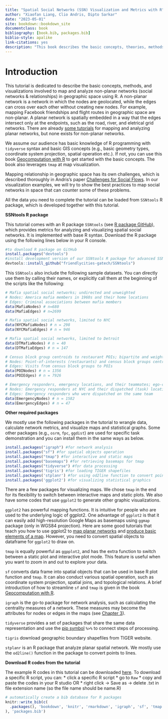 ```yaml
--- 
title: "Spatial Social Networks (SSN) Visualization and Metrics with R"
author: "Xiaofan Liang, Clio Andris, Dipto Sarkar"
date: "2023-05-01"
site: bookdown::bookdown_site
documentclass: book
bibliography: [book.bib, packages.bib]
biblio-style: apalike
link-citations: yes
description: "This book describes the basic concepts, theories, methods, and visualizations involved to map and analyze spatial networks in R."
---
```


# Introduction 

This tutorial is dedicated to describe the basic concepts, methods, and visualizations involved to map and analyze non-planar networks (social networks & relationships) in geographic space using R. A non-planar network is a network in which the nodes are geolocated, while the edges can cross over each other without creating new nodes. For example, mapping Facebook friendships and flight routes in geographic space are non-planar. A planar network is spatially embedded in a way that the edges intersect only at the endpoints, such as the road, river, and eletrical grid networks. There are already [some tutorials](https://www.r-spatial.org/r/2019/09/26/spatial-networks.html) for mapping and analyzing planar networks, but none exists for non-planar networks. 

We assume our audience has basic knowledge of R programming with `tidyverse` syntax and basic GIS concepts (e.g., basic geometry types, coordinate system projection, spatial operation etc.). If not, you can use this book [Geocomputation with R](https://geocompr.robinlovelace.net/spatial-operations.html) to get started with the basic concepts. The book also leverages `tmap` at map visualization. 

Mapping relationship in geographic space has its own challenges, which is described thoroughly in Andris's paper [Challenges for Social Flows](https://isiarticles.com/bundles/Article/pre/pdf/105132.pdf). In our visualization examples, we will try to show the best practices to map social networks in space that can counter some of these problems. 

All the data you need to complete the tutorial can be loaded from `SSNtools` R package, which is developed together with this tutorial.

**SSNtools R package**

This tutorial comes with an R package `SSNtools` (see [R package GitHub](https://github.com/friendlycities-gatech/SSNtools/tree/main)), which provides metrics for analyzing and visualizing spatial social networks. It is implemented with base R syntax. Download the R package using the following lines below in your R console. 

```r
#to download R package on GitHub
install.packages("devtools") 
#install development version of our SSNtools R package for advanced SSN metrics. 
devtools::install_github("friendlycities-gatech/SSNtools") 
```

This `SSNtools` also include the following sample datasets. You can directly use them by calling their names, or explicitly call them at the beginning of the scripts like the following: 

```r
# Mafia spatial social networks; undirected and unweighted
# Nodes: America mafia members in 1960s and their home locations 
# Edges: Criminal associations between mafia members 
data(MafiaNodes) # n=680
data(MafiaEdges) # n=2699

# Mafia spatial social networks, limited to NYC 
data(NYCMafiaNodes) # n = 298
data(NYCMafiaEdges) # n = 946

# Mafia spatial social networks, limited to Detroit 
data(DTMafiaNodes) # n = 40
data(DTMafiaEdges) # n = 147

# Census block group centroids to restaurant POIs; bipartite and weighted
# Nodes: Point-of-interests (restaurants) and census block groups centroids at ATL 
# Edges: Visits from census block groups to POIs 
data(POINodes) # n = 1356
data(POIEdges) # n = 7926

# Emergency responders, emergency locations, and their teammates; ego-centric network
# Nodes: Emergency responders at NYC and their dispatched (task) locations 
# Edges: Emergency responders who were dispatched on the same team
data(EmergencyNodes) # n = 1582
data(EmergencyEdges) # n = 47
```

**Other required packages**

We mostly use the following packages in the tutorial to wrangle data, calculate network metrics, and visualize maps and statistical graphs. Some other packages (e.g., `osrm`, `fpc`, `ggdist`) are used for specific task demonstration and you can install them in the same ways as below.

```r
install.packages("igraph") #for network analysis
install.packages("sf") #for spatial objects operation
install.packages("tmap") #for interactive and static maps 
install.packages("basemaps") #for retrieving basemaps for tmap 
install.packages("tidyverse") #for data processing 
install.packages('tigris') #for loading TIGER shapefiles
install.packages('stplanr') #for using od2line function to convert points to lines
install.packages('ggplot2') #for visualizing statistical graphics
```

There are a few packages for visualizing maps. We chose `tmap` in the end for its flexibility to switch between interactive maps and static plots. We also have some codes that use `ggplot2` to generate other graphic visualizations. 

`ggplot2` has powerful mapping functions. It is intuitive for people who are used to the underlying logic of ggplot2. One advantage of `ggplot2` is that it can easily add high-resolution Google Maps as basemaps using `ggmap` package (only in WGS84 projection). Here are some good tutorials that teach you how to use ggplot2 to [map planar networks](https://www.r-spatial.org/r/2018/10/25/ggplot2-sf.html) and [produce basic elements of a map](https://www.earthdatascience.org/courses/earth-analytics/spatial-data-r/make-maps-with-ggplot-in-R/). However, you need to convert spatial objects to dataframe for `ggplot2` to draw on.  

`tmap` is equally powerful as `ggpplot2`, and has the extra function to switch between a static plot and interactive plot mode. This feature is useful when you want to zoom in and out to explore your data.  

`sf` converts data frame into spatial objects that can be used in base R plot function and `tmap`. It can also conduct various spatial operation, such as coordinate system projection, spatial joins, and topological relations. A brief introduction of how to streamline `sf` and `tmap` is given in the book [Geocomputation with R](https://geocompr.robinlovelace.net/spatial-operations.html). 

`igraph` is the go-to package for network analysis, such as calculating the centrality measures of a network. These measures may become the attributes for nodes or edges in the maps (see [Chapter 3](https://friendlycities-gatech.github.io/SSN_tutorial/nodes.html#nodes)). 

`tidyverse` provides a set of packages that share the same data representation and use the [pip symbol](https://style.tidyverse.org/pipes.html) `%>%` to connect steps of processing. 

`tigris` download geographic boundary shapefiles from TIGER website.

`stplanr` is an R package that analyze planar spatial network. We mostly use the `od2line()` function in the package to convert points to lines. 

**Download R codes from the tutorial**

The example R codes in this tutorial can be downloaded [here](https://github.com/friendlycities-gatech/SSN_tutorial/tree/main/ExampleCodes). To download a specific R script, you can: 
* click a specific R script 
* go to `Raw`
* copy and paste the codes in your R studio OR 
* right click -> Save as -> delete .txt in file extension name (so the file name should be name.R)

```r
# automatically create a bib database for R packages
knitr::write_bib(c(
  .packages(), 'bookdown', 'knitr', 'rmarkdown', 'igraph', 'sf', 'tmap', 'tidyverse', 'basemaps', 'stplanr', 'devtools', 'SSNtools'
), 'packages.bib')
```
